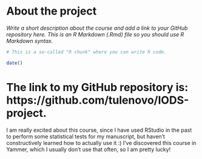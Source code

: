 
# About the project

*Write a short description about the course and add a link to your GitHub repository here. This is an R Markdown (.Rmd) file so you should use R Markdown syntax.*

```r
# This is a so-called "R chunk" where you can write R code.

date()

```
# The link to my GitHub repository is: https://github.com/tulenovo/IODS-project.

I am really excited about this course, since I have used RStudio in the past to perform some statistical tests for my manuscript, but haven't constructively learned how to actually use it :)
I've discovered this course in Yammer, which I usually don't use that often, so I am pretty lucky!
